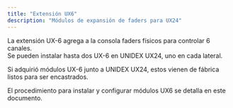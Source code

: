```yaml
---
title: "Extensión UX6"
description: "Módulos de expansión de faders para UX24"
---
```


La extensión UX-6 agrega a la consola faders físicos para controlar 6 canales. \
Se pueden instalar hasta dos UX-6 en UNIDEX UX24, uno en cada lateral.

Si adquirió módulos UX-6 junto a UNIDEX UX24, estos vienen de fábrica listos para ser encastrados.

El procedimiento para instalar y configurar módulos UX6 se detalla en este documento.